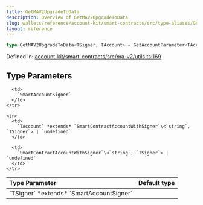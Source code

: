 ```yaml
---
title: GetMAV2UpgradeToData
description: Overview of GetMAV2UpgradeToData
slug: wallets/reference/account-kit/smart-contracts/src/type-aliases/GetMAV2UpgradeToData
layout: reference
---
```


```ts
type GetMAV2UpgradeToData<TSigner, TAccount> = GetAccountParameter<TAccount>;
```

Defined in: [account-kit/smart-contracts/src/ma-v2/utils.ts:169](https://github.com/alchemyplatform/aa-sdk/blob/5b9429f0f16dcd4ff822527b8de589e19e88faa7/account-kit/smart-contracts/src/ma-v2/utils.ts#L169)

## Type Parameters

<table>
  <thead>
    <tr>
      <th align="left">Type Parameter</th>
      <th align="left">Default type</th>
    </tr>
  </thead>

  <tbody>
    <tr>
      <td>
        `TSigner` *extends* `SmartAccountSigner`
      </td>

      <td>
        `SmartAccountSigner`
      </td>
    </tr>

    <tr>
      <td>
        `TAccount` *extends* `SmartContractAccountWithSigner`\<`string`, `TSigner`> | `undefined`
      </td>

      <td>
        `SmartContractAccountWithSigner`\<`string`, `TSigner`> | `undefined`
      </td>
    </tr>

  </tbody>
</table>
